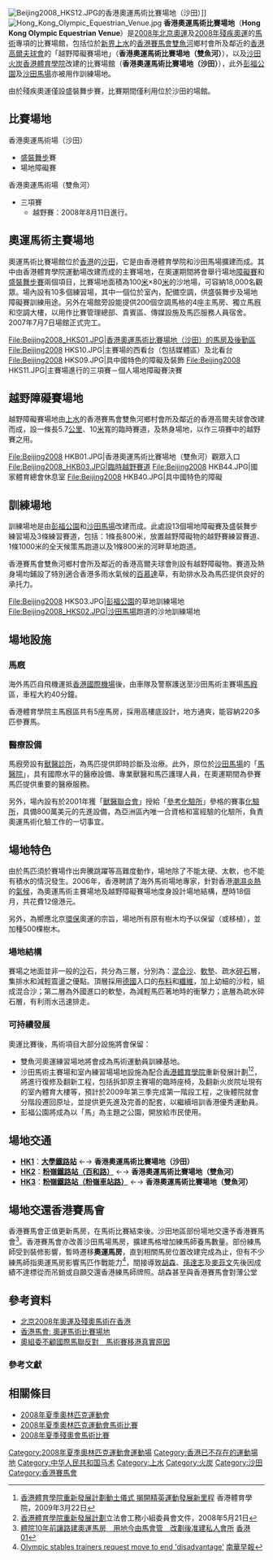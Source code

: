 [[File:Beijing2008_HKS12.JPG|thumb]]的香港奧運馬術比賽場地（沙田）]]
[[File:Hong_Kong_Olympic_Equestrian_Venue.jpg|thumb]]
'''香港奧運馬術比賽場地'''（'''Hong Kong Olympic Equestrian Venue'''）是[[2008年夏季奧林匹克運動會|2008年北京奧運]]及[[2008年夏季殘奧會|2008年殘疾奧運]]的[[2008年夏季奧林匹克運動會馬術比賽|馬術]]專項的比賽場館，包括位於[[新界|新界]][[上水|上水]]的[[香港賽馬會|香港賽馬會]][[雙魚河|雙魚河]]鄉村會所及鄰近的[[香港高爾夫球會|香港高爾夫球會]]的「越野障礙賽場地」（'''香港奧運馬術比賽場地（雙魚河）'''），以及[[沙田_(香港)|沙田]][[火炭|火炭]][[香港體育學院|香港體育學院]]改建的比賽場館（'''香港奧運馬術比賽場地（沙田）'''），此外[[彭福公園|彭福公園]]及[[沙田馬場|沙田馬場]]亦被用作訓練場地。

由於殘疾奧運僅設盛裝舞步賽，比賽期間僅利用位於沙田的場館。

==比賽場地==
;香港奧運馬術場（沙田）
*[[盛裝舞步|盛裝舞步]]賽
*場地障礙賽

;香港奧運馬術場（雙魚河）
*三項賽
**越野賽：2008年8月11日進行。

==奧運馬術主賽場地==
{{Commonscat|The Hong Kong Olympic Equestrian Venue (Sha Tin)|香港奧運馬術比賽場地（沙田）}}
奧運馬術比賽場館位於[[香港|香港]]的[[沙田_(香港)|沙田]]，它是由香港體育學院和沙田馬場擴建而成。其中由香港體育學院運動場改建而成的主賽場地，在奧運期間將會舉行場地[[障礙賽|障礙賽]]和[[盛裝舞步賽|盛裝舞步賽]]兩個項目，比賽場地面積為100[[米_(單位)|米]]×80[[米_(單位)|米]]的沙地場，可容納18,000名觀眾。場內設有10多個練習場，其中一個位於室內，配備空調，供盛裝舞步及場地障礙賽訓練用途。另外在場館旁設能提供200個空調馬格的4座主馬房、獨立馬廐和空調大樓，以用作比賽管理總部、貴賓區、傳媒設施及馬匹服務人員宿舍。2007年7月7日場館正式完工。

<gallery>
File:Beijing2008_HKS01.JPG|香港奧運馬術比賽場地（沙田）的馬房及後勤區
File:Beijing2008 HKS10.JPG|主賽場的西看台（包括媒體區）及北看台
File:Beijing2008 HKS09.JPG|具中國特色的障礙及裝飾
File:Beijing2008 HKS11.JPG|主賽場進行的三項賽－個人場地障礙賽決賽
</gallery>

==越野障礙賽場地==
{{Commonscat|The Hong Kong Olympic Equestrian Venue (Beas River)|香港奧運馬術比賽場地（雙魚河）}}
越野障礙賽場地由[[上水|上水]]的香港賽馬會雙魚河鄉村會所及鄰近的香港高爾夫球會改建而成，設一條長5.7[[公里|公里]]、10[[米_(單位)|米]]寬的臨時賽道，及熱身場地，以作三項賽中的越野賽之用。

<gallery>
File:Beijing2008 HKB01.JPG|香港奧運馬術比賽場地（雙魚河）觀眾入口
File:Beijing2008_HKB03.JPG|臨時越野賽道
File:Beijing2008 HKB44.JPG|國家體育總會休息室
File:Beijing2008 HKB40.JPG|具中國特色的障礙
</gallery>

==訓練場地==
訓練場地是由[[彭福公園|彭福公園]]和[[沙田馬場|沙田馬場]]改建而成。此處設13個場地障礙賽及盛裝舞步練習場及3條練習賽道，包括：1條長800米，放置越野障礙物的越野賽練習賽道、1條1000米的全天候策馬跑道以及1條800米的河畔草地跑道。

香港賽馬會雙魚河鄉村會所及鄰近的香港高爾夫球會則設有越野障礙物。賽道及熱身場均鋪設了特別適合香港多雨水氣候的[[百慕達|百慕達]]草，有助排水及為馬匹提供良好的承托力。

<gallery>
File:Beijing2008 HKS03.JPG|[[彭福公園|彭福公園]]的草地訓練場地
File:Beijing2008_HKS02.JPG|[[沙田馬場|沙田馬場]]跑道的沙地訓練場地
</gallery>

==場地設施==
===馬廐===
海外馬匹自飛機運抵[[香港國際機場|香港國際機場]]後，由車隊及警察護送至沙田馬術主賽場[[馬廐|馬廐]]區，車程大約40分鐘。

香港體育學院主馬廐區共有5座馬房，採用高樓底設計，地方通爽，能容納220多匹參賽馬。

===醫療設備===
馬廐旁設有[[獸醫|獸醫]][[診所|診所]]，為馬匹提供即時診斷及治療。此外，原位於[[沙田馬場|沙田馬場]]的「[[馬|馬]][[醫院|醫院]]」，具有國際水平的醫療設備、專業獸醫和馬匹護理人員，在奧運期間為參賽馬匹提供重要的醫療服務。

另外，場內設有於2001年獲「[[獸醫聯合會|獸醫聯合會]]」授給「[[參考化驗所|參考化驗所]]」參格的賽事[[化驗所|化驗所]]，具備800萬美元的先進設備，為亞洲區內唯一合資格和富經驗的化驗所，負責奧運馬術化驗工作的一切事宜。

==場地特色==
由於馬匹須於賽場作出奔騰跳躍等高難度動作，場地除了不能太硬、太軟，也不能有積水的情況發生。2006年，香港聘請了海外馬術場地專家，針對香港[[潮濕|潮濕]][[炎熱|炎熱]]的[[氣候|氣候]]，為奧運馬術主賽場地及越野障礙賽場地度身設計場地結構，歷時18個月，共花費12億港元。

另外，為嚮應北京[[環保|環保]]奧運的宗旨，場地所有原有樹木均予以保留（或移植），並加種500棵樹木。

===場地結構===
賽場之地面並非一般的[[沙|沙]]石，共分為三層，分別為：[[混合沙|混合沙]]、[[軟墊|軟墊]]、疏水[[碎石|碎石]]層，集排水和減輕震盪之優點。頂層採用[[德國|德國]]入口的[[布料|布料]]和[[纖維|纖維]]，加上幼細的沙粒，組成混合沙；第二層為外國進口的軟墊，為減輕馬匹著地時的衝擊力；底層為疏水碎石層，有利雨水迅速排走。

===可持續發展===
奧運比賽後，馬術項目大部分設施將會保留：
*雙魚河奧運練習場地將會成為馬術運動員訓練基地。
*沙田馬術主賽場和室內練習場場地設施為配合[[香港體育學院|香港體育學院]]重新發展計劃<ref>[http://www.hksi.org.hk/hksdb/html/big5/index.jsp?pagename=c_wn1_r2_20090322.html 香港體育學院重新發展計劃動土儀式 揭開精英運動發展新里程] {{webarchive|url=https://web.archive.org/web/20090624032824/http://www.hksi.org.hk/hksdb/html/big5/index.jsp?pagename=c_wn1_r2_20090322.html |date=2009-06-24 }}香港體育學院，2009年3月22日</ref><ref>[http://www.legco.gov.hk/yr07-08/chinese/fc/pwsc/papers/p08-13c.pdf 香港體育學院重新發展計劃]立法會工務小組委員會文件，2008年5月21日</ref>，將進行復修及翻新工程，包括拆卸原主賽場的臨時座椅，及翻新火炭院址現有的室內體育大樓等，預計於2009年第三季完成第一階段工程，之後體院就會分階段遷回原址，並提供更先進及完善的配套，以繼續培訓香港優秀運動員。
*彭福公園將成為以「馬」為主題之公園，開放給市民使用。

==場地交通==

*'''[[九龍巴士HK1線|HK1]]'''：'''[[大學站_(新界)|大學鐵路站]]''' ←→ '''香港奧運馬術比賽場地（沙田）'''
*'''[[九龍巴士HK2線|HK2]]'''：'''[[粉嶺站|粉嶺鐵路站（百和路）]]''' ←→ '''香港奧運馬術比賽場地（雙魚河）'''
*'''[[九龍巴士HK3線|HK3]]'''：'''[[粉嶺站|粉嶺鐵路站（粉嶺車站路）]]''' ←→ '''香港奧運馬術比賽場地（雙魚河）'''

==場地交還香港賽馬會==
香港賽馬會正值更新馬房，在馬術比賽結束後。沙田地區部份場地交還予香港賽馬會<ref>[https://www.hk01.com/%E7%A4%BE%E6%9C%83%E6%96%B0%E8%81%9E/76312/%E9%AB%94%E9%99%A210%E5%B9%B4%E5%89%8D%E8%AE%93%E8%B7%AF%E5%BB%BA%E5%A5%A7%E9%81%8B%E9%A6%AC%E6%88%BF-%E7%94%A8%E5%9C%B0%E4%BB%8A%E7%94%B1%E9%A6%AC%E6%9C%83%E7%AE%A1-%E6%94%B9%E5%8A%83%E5%BE%8C%E5%87%86%E5%BB%BA%E7%A7%81%E4%BA%BA%E6%9C%83%E6%89%80 體院10年前讓路建奧運馬房　用地今由馬會管　改劃後准建私人會所] [[香港01|香港01]]</ref>。香港賽馬會亦改善沙田馬場馬房，擴建馬格增加練馬師養馬數量。部份練馬師受到裝修影響，暫時遷移'''奧運馬房'''，直到相關馬房位置改建完成為止，但有不少練馬師指奧運馬房影響馬匹作戰能力<ref>[https://www.scmp.com/sport/racing/article/1788742/olympic-stables-trainers-request-move-end-disadvantage Olympic stables trainers request move to end 'disadvantage'] [[南華早報|南華早報]]</ref>，間接導致[[胡森|胡森]]、[[孫達志|孫達志]]及[[麥菲文|麥菲文]]先後因成績不達標從而吊銷或自願交還香港練馬師牌照。胡森甚至與香港賽馬會對薄公堂

==參考資料==
* [https://web.archive.org/web/20080625110928/http://www.equestrian2008.org/chi/front.aspx 北京2008年奧運及殘奧馬術在香港]
* [http://www.hkjc.org.cn/big5/hk/arena_olympic.asp 香港馬會: 奧運馬術比賽場地]
*[http://www.chinareviewnews.com/doc/1003/7/7/4/100377424.html?coluid=7&kindid=0&docid=100377424 奧組委不顧國際馬聯反對　馬術賽移港真實原因]

===參考文獻===
{{reflist}}

==相關條目==
*[[2008年夏季奧林匹克運動會|2008年夏季奧林匹克運動會]]
*[[2008年夏季奧林匹克運動會馬術比賽|2008年夏季奧林匹克運動會馬術比賽]]
*[[2008年夏季殘奧會馬術比賽|2008年夏季殘奧會馬術比賽]]

{{2008年夏季奧林匹克運動會比賽場館}}
[[Category:2008年夏季奧林匹克運動會運動場|Category:2008年夏季奧林匹克運動會運動場]]
[[Category:香港已不存在的運動場地|Category:香港已不存在的運動場地]]
[[Category:中华人民共和国马术|Category:中华人民共和国马术]]
[[Category:上水|Category:上水]]
[[Category:火炭|Category:火炭]]
[[Category:沙田|Category:沙田]]
[[Category:香港賽馬會|Category:香港賽馬會]]